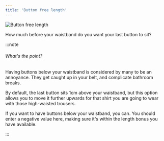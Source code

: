 ```yaml
---
title: 'Button free length'
---
```


![Button free length](./buttonfreelength.svg)

How much before your waistband do you want your last button to sit?

:::note

###### What's the point?

Having buttons below your waistband is considered by many to be an annoyance.
They get caught up in your belt, and complicate bathroom breaks.

By default, the last button sits 1cm above your waistband,
but this option allows you to move it further upwards for that shirt you are going to wear with those high-waisted trousers.

If you want to have buttons below your waistband, you can. You should enter a negative value here,
making sure it's within the length bonus you have available.

:::
